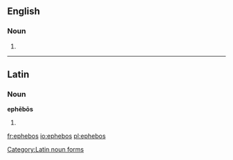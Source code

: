 ==English==

===Noun===
{{head|en|noun plural form}}

# {{plural of|ephebo|lang=en}}

----

==Latin==
{{wikipedia}}
===Noun===
'''ephēbōs''' {{g|m}}

# {{inflection of|ephēbus||acc|p|lang=la}}

[[Category:Latin noun forms]]

[[fr:ephebos]]
[[io:ephebos]]
[[pl:ephebos]]